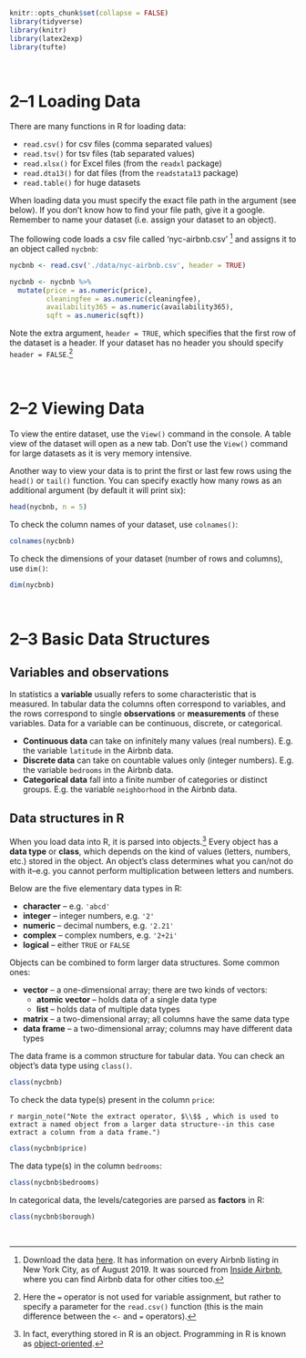 ```r
knitr::opts_chunk$set(collapse = FALSE)
library(tidyverse)
library(knitr)
library(latex2exp)
library(tufte)
```

\newcommand{\E}{\text{E}}
\newcommand{\Var}{\text{Var}}
\newcommand{\SD}{\text{SD}}
\newcommand{\SE}{\text{SE}}
\newcommand{\Cov}{\text{Cov}}
\newcommand{\Cor}{\text{Cor}}
\renewcommand{\P}{\text{P}}
\newcommand{\pd}[2]{\frac{\partial #1}{\partial #2}}
\newcommand{\sumin}{\sum_i^n}
\newcommand{\Bias}{\text{Bias}}

\ 

# 2--1 Loading Data

There are many functions in R for loading data: 

* `read.csv()` for csv files (comma separated values) 
* `read.tsv()` for tsv files (tab separated values) 
* `read.xlsx()` for Excel files (from the `readxl` package)
* `read.dta13()` for dat files (from the `readstata13` package)
* `read.table()` for huge datasets

When loading data you must specify the exact file path in the argument (see below). If you don't know how to find your file path, give it a google. Remember to name your dataset (i.e. assign your dataset to an object). 

The following code loads a csv file called 'nyc-airbnb.csv' ^[Download the data <a href="./data/nyc-airbnb.csv" download>here</a>. It has information on every Airbnb listing in New York City, as of August 2019. It was sourced from <a href="http://insideairbnb.com/about.html">Inside Airbnb</a>, where you can find Airbnb data for other cities too.] and assigns it to an object called `nycbnb`:

```r
nycbnb <- read.csv('./data/nyc-airbnb.csv', header = TRUE)
```

```r
nycbnb <- nycbnb %>%
  mutate(price = as.numeric(price), 
         cleaningfee = as.numeric(cleaningfee), 
         availability365 = as.numeric(availability365), 
         sqft = as.numeric(sqft))
```

Note the extra argument, `header = TRUE`, which specifies that the first row of the dataset is a header. If your dataset has no header you should specify `header = FALSE`.^[Here the `=` operator is not used for variable assignment, but rather to specify a parameter for the `read.csv()` function (this is the main difference between the `<-` and `=` operators).]  



\ 

# 2--2 Viewing Data 

To view the entire dataset, use the `View()` command in the console. A table view of the dataset will open as a new tab. Don't use the `View()` command for large datasets as it is very memory intensive.  

Another way to view your data is to print the first or last few rows using the `head()` or `tail()` function. You can specify exactly how many rows as an additional argument (by default it will print six):  

```r
head(nycbnb, n = 5)
```

To check the column names of your dataset, use `colnames()`:

```r
colnames(nycbnb)
```

To check the dimensions of your dataset (number of rows and columns), use `dim()`:

```r
dim(nycbnb)
```



\ 

# 2--3 Basic Data Structures

## Variables and observations

In statistics a **variable** usually refers to some characteristic that is measured. In tabular data the columns often correspond to variables, and the rows correspond to single **observations** or **measurements** of these variables. Data for a variable can be continuous, discrete, or categorical. 

- **Continuous data** can take on infinitely many values (real numbers). E.g. the variable `latitude` in the Airbnb data. 
- **Discrete data** can take on countable values only (integer numbers). E.g. the variable `bedrooms` in the Airbnb data. 
- **Categorical data** fall into a finite number of categories or distinct groups. E.g. the variable `neighborhood` in the Airbnb data.

## Data structures in R

When you load data into R, it is parsed into objects.^[In fact, everything stored in R is an object. Programming in R is known as <a href="https://cs.lmu.edu/~ray/notes/paradigms/">object-oriented</a>.] Every object has a **data type** or **class**, which depends on the kind of values (letters, numbers, etc.) stored in the object. An object's class determines what you can/not do with it--e.g. you cannot perform multiplication between letters and numbers.

Below are the five elementary data types in R: 

* __character__ -- e.g. `'abcd'`
* __integer__ -- integer numbers, e.g. `'2'`
* __numeric__ -- decimal numbers, e.g. `'2.21'` 
* __complex__ -- complex numbers, e.g. `'2+2i'`
* __logical__ -- either `TRUE` or `FALSE`  

Objects can be combined to form larger data structures. Some common ones:  

* __vector__ -- a one-dimensional array; there are two kinds of vectors:
    + __atomic vector__ -- holds data of a single data type
    + __list__ -- holds data of multiple data types
* __matrix__ -- a two-dimensional array; all columns have the same data type
* __data frame__ -- a two-dimensional array; columns may have different data types  

The data frame is a common structure for tabular data. You can check an object's data type using `class()`. 

```r
class(nycbnb)
```

To check the data type(s) present in the column `price`:

`r margin_note("Note the extract operator, $\\$$ , which is used to extract a named object from a larger data structure--in this case extract a column from a data frame.")`

```r
class(nycbnb$price)
```

The data type(s) in the column `bedrooms`:

```r
class(nycbnb$bedrooms)
```

In categorical data, the levels/categories are parsed as **factors** in R:

```r
class(nycbnb$borough)
```

\ 


